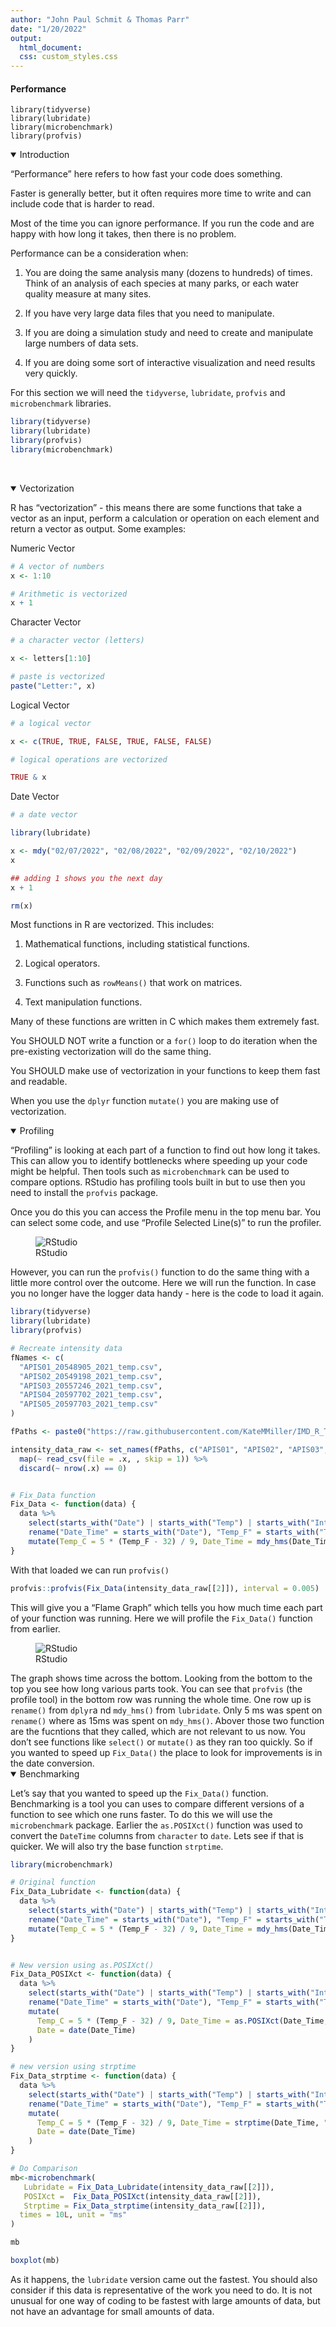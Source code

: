 ```yaml
---
author: "John Paul Schmit & Thomas Parr"
date: "1/20/2022"
output: 
  html_document:
  css: custom_styles.css
---
```


#### Performance
```r_Day2_Mod3_librarys
library(tidyverse)
library(lubridate)
library(microbenchmark)
library(profvis)
```

  
<details open><summary class='drop'>Introduction</summary>

"Performance" here refers to how fast your code does something.

Faster is generally better, but it often requires more time to write and can include code that is harder to read.

Most of the time you can ignore performance. If you run the code and are happy with how long it takes, then there is no problem.

Performance can be a consideration when:

  1) You are doing the same analysis many (dozens to hundreds) of times. Think of an analysis of each species at many parks, or each water quality measure at many sites.  
    
  2) If you have very large data files that you need to manipulate.  
    
  3) If you are doing a simulation study and need to create and manipulate large numbers of data sets. 
    
  4) If you are doing some sort of interactive visualization and need results very quickly. 
  
  
For this section we will need the `tidyverse`, `lubridate`, `profvis` and `microbenchmark` libraries. 

```r

library(tidyverse)
library(lubridate)
library(profvis)
library(microbenchmark)
```

  
</details>

<br>

<details open><summary class='drop'> Vectorization </summary>
R has "vectorization" - this means there are some functions that take a vector as an input, perform a calculation or operation on each element and return a vector as output. Some examples:

Numeric Vector
```r
# A vector of numbers
x <- 1:10

# Arithmetic is vectorized
x + 1
```

Character Vector
```r
# a character vector (letters)

x <- letters[1:10]

# paste is vectorized
paste("Letter:", x)

```

Logical Vector
```r
# a logical vector

x <- c(TRUE, TRUE, FALSE, TRUE, FALSE, FALSE)

# logical operations are vectorized

TRUE & x

```

Date Vector
```r
# a date vector

library(lubridate)

x <- mdy("02/07/2022", "02/08/2022", "02/09/2022", "02/10/2022")
x
```


```r
## adding 1 shows you the next day
x + 1

rm(x)

```

Most functions in R are vectorized. This includes:

1) Mathematical functions, including statistical functions.  
  
2) Logical operators.  
  
3) Functions such as `rowMeans()` that work on matrices.  
  
4) Text manipulation functions.  
  
Many of these functions are written in C which makes them extremely fast. 

You SHOULD NOT write a function or a `for()` loop to do iteration when the pre-existing vectorization will do the same thing.

You SHOULD make use of vectorization in your functions to keep them fast and readable.

When you use the `dplyr` function `mutate()` you are making use of vectorization. 

</details>


<details open><summary class='drop'>Profiling</summary>

"Profiling" is looking at each part of a function to find out how long it takes. This can allow you to identify bottlenecks where speeding up your code might be helpful. Then tools such as `microbenchmark` can be used to compare options. RStudio has profiling tools built in but to use then you need to install the `profvis` package.

Once you do this you can access the Profile menu in the top menu bar. You can select some code, and use "Profile Selected Line(s)" to run the profiler.

![RStudio](images/profile_start.jpg)

However, you can run the `profvis()` function to do the same thing with a little more control over the outcome. Here we will run the function. In case you no longer have the logger data handy - here is the code to load it again.

```r
library(tidyverse)
library(lubridate)
library(profvis)

# Recreate intensity data
fNames <- c(
  "APIS01_20548905_2021_temp.csv",
  "APIS02_20549198_2021_temp.csv",
  "APIS03_20557246_2021_temp.csv",
  "APIS04_20597702_2021_temp.csv",
  "APIS05_20597703_2021_temp.csv"
)

fPaths <- paste0("https://raw.githubusercontent.com/KateMMiller/IMD_R_Training_Intro/master/Data/", fNames)

intensity_data_raw <- set_names(fPaths, c("APIS01", "APIS02", "APIS03", "APIS04", "APIS05")) %>%
  map(~ read_csv(file = .x, , skip = 1)) %>%
  discard(~ nrow(.x) == 0)


# Fix_Data function
Fix_Data <- function(data) {
  data %>%
    select(starts_with("Date") | starts_with("Temp") | starts_with("Intensity")) %>%
    rename("Date_Time" = starts_with("Date"), "Temp_F" = starts_with("Temp"), "Intensity" = starts_with("Intensity")) %>%
    mutate(Temp_C = 5 * (Temp_F - 32) / 9, Date_Time = mdy_hms(Date_Time), Date = date(Date_Time))
}


```

With that loaded we can run `profvis()`

```r

profvis::profvis(Fix_Data(intensity_data_raw[[2]]), interval = 0.005)

```


This will give you a "Flame Graph" which tells you how much time each part of your function was running. Here we will profile the `Fix_Data()` function from earlier. 

![RStudio](images/flame_graph.jpg)

The graph shows time across the bottom. Looking from the bottom to the top you see how long various parts took. You can see that `profvis` (the profile tool) in the bottom row was running the whole time. One row up is `rename()` from `dplyr`a nd `mdy_hms()` from `lubridate`. Only 5 ms was spent on `rename()` where as 15ms was spent on `mdy_hms()`. Abover those two function are the fucntions that they called, which are not relevant to us now. You don't see functions like `select()` or `mutate()` as they ran too quickly. So if you wanted to speed up `Fix_Data()` the place to look for improvements is in the date conversion. 
</details>


<details open><summary class='drop'> Benchmarking </summary>

Let's say that you wanted to speed up the `Fix_Data()` function. Benchmarking is a tool you can uses to compare different versions of a function to see which one runs faster. To do this we will use the `microbenchmark` package. Earlier the `as.POSIXct()` function was used to convert the `DateTime` columns from `character` to `date`. Lets see if that is quicker. We will also try the base function `strptime`.


```r

library(microbenchmark)

# Original function
Fix_Data_Lubridate <- function(data) {
  data %>%
    select(starts_with("Date") | starts_with("Temp") | starts_with("Intensity")) %>%
    rename("Date_Time" = starts_with("Date"), "Temp_F" = starts_with("Temp"), "Intensity" = starts_with("Intensity")) %>%
    mutate(Temp_C = 5 * (Temp_F - 32) / 9, Date_Time = mdy_hms(Date_Time), Date = date(Date_Time))
}


# New version using as.POSIXct()
Fix_Data_POSIXct <- function(data) {
  data %>%
    select(starts_with("Date") | starts_with("Temp") | starts_with("Intensity")) %>%
    rename("Date_Time" = starts_with("Date"), "Temp_F" = starts_with("Temp"), "Intensity" = starts_with("Intensity")) %>%
    mutate(
      Temp_C = 5 * (Temp_F - 32) / 9, Date_Time = as.POSIXct(Date_Time, "%m/%d/%y %H:%M:%S", tz = "UCT"),
      Date = date(Date_Time)
    )
}

# new version using strptime
Fix_Data_strptime <- function(data) {
  data %>%
    select(starts_with("Date") | starts_with("Temp") | starts_with("Intensity")) %>%
    rename("Date_Time" = starts_with("Date"), "Temp_F" = starts_with("Temp"), "Intensity" = starts_with("Intensity")) %>%
    mutate(
      Temp_C = 5 * (Temp_F - 32) / 9, Date_Time = strptime(Date_Time, "%m/%d/%y %H:%M:%S", tz = "UCT"),
      Date = date(Date_Time)
    )
}

# Do Comparison
mb<-microbenchmark(
   Lubridate = Fix_Data_Lubridate(intensity_data_raw[[2]]),
   POSIXct =  Fix_Data_POSIXct(intensity_data_raw[[2]]),
   Strptime = Fix_Data_strptime(intensity_data_raw[[2]]),
  times = 10L, unit = "ms"
)

mb

boxplot(mb)
```


As it happens, the `lubridate` version came out the fastest. You should also consider if this data is representative of the work you need to do. It is not unusual for one way of coding to be fastest with large amounts of data, but not have an advantage for small amounts of data. 


</details>
